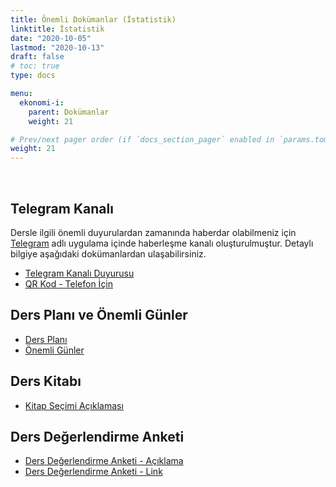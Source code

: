 ```yaml
---
title: Önemli Dokümanlar (İstatistik)
linktitle: İstatistik
date: "2020-10-05"
lastmod: "2020-10-13"
draft: false
# toc: true
type: docs

menu:
  ekonomi-i:
    parent: Dokümanlar
    weight: 21

# Prev/next pager order (if `docs_section_pager` enabled in `params.toml`)
weight: 21
---
```


<br>

## Telegram Kanalı
Dersle ilgili önemli duyurulardan zamanında haberdar olabilmeniz için [Telegram](https://telegram.org/) adlı uygulama içinde haberleşme kanalı oluşturulmuştur. Detaylı bilgiye aşağıdaki dokümanlardan ulaşabilirsiniz.  

- [Telegram Kanalı Duyurusu](`r paste0(ekonomi.i.path, "ST/Ekonomiye Giris_I_Telegram Kanali Duyurusu_Bilgilendirme.pdf")`)
- [QR Kod - Telefon İçin](`r paste0(ekonomi.i.path, "ST/Ekonomiye Giris_I_Telegram Kanali Duyurusu_Ilan.pdf")`)

## Ders Planı ve Önemli Günler
- [Ders Planı](`r paste0(ekonomi.i.path, "ST/Ekonomiye Giris_I - Ders Plani (Kara).pdf")`)  
- [Önemli Günler](`r paste0(ekonomi.i.path, "ST/Ekonomiye Giris_I - Onemli Gunler (Kara).pdf")`)

## Ders Kitabı
- [Kitap Seçimi Açıklaması](`r paste0(ekonomi.i.path, "Ekonmiye Giris_I_Kitap Secimi Aciklamasi (Kara).pdf")`)

## Ders Değerlendirme Anketi
- [Ders Değerlendirme Anketi - Açıklama](`r paste0(ekonomi.i.path, "ST/Ekonmiye Giris_I_Ders Degerlendirme Anketi.pdf")`)
- [Ders Değerlendirme Anketi - Link](https://forms.gle/sxp48WjRcgq8yrv66)
